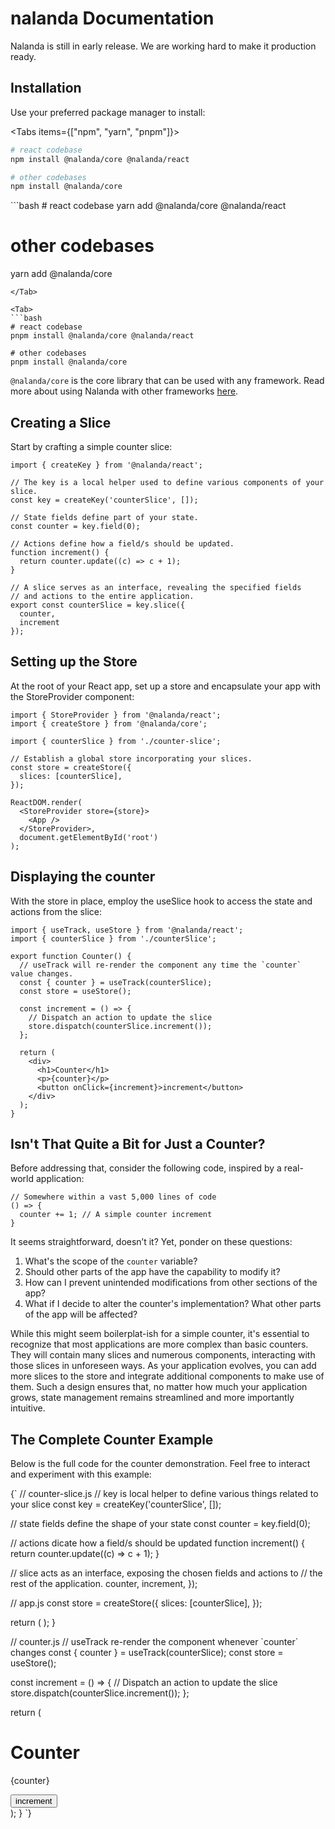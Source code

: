 
# nalanda Documentation

<Callout type="caution">
Nalanda is still in early release. We are working hard to make it production ready.
</Callout>


## Installation

Use your preferred package manager to install:

<Tabs items={["npm", "yarn", "pnpm"]}>
  <Tab>  
```bash
# react codebase
npm install @nalanda/core @nalanda/react

# other codebases
npm install @nalanda/core
```
  </Tab>


<Tab>
```bash
# react codebase
yarn add  @nalanda/core @nalanda/react 

# other codebases
yarn add @nalanda/core
```
</Tab>

<Tab>
```bash
# react codebase
pnpm install @nalanda/core @nalanda/react

# other codebases
pnpm install @nalanda/core
```
</Tab>
</Tabs>

<Callout type="info">

`@nalanda/core` is the core library that can be used with any framework.
 Read more about using Nalanda with <bold>other frameworks</bold> [here](/docs/advanced-topics/other-frameworks/).

</Callout>

## Creating a Slice

Start by crafting a simple counter slice:

```tsx copy filename="counterSlice.ts"
import { createKey } from '@nalanda/react';

// The key is a local helper used to define various components of your slice.
const key = createKey('counterSlice', []);

// State fields define part of your state.
const counter = key.field(0);

// Actions define how a field/s should be updated.
function increment() {
  return counter.update((c) => c + 1);
}

// A slice serves as an interface, revealing the specified fields
// and actions to the entire application.
export const counterSlice = key.slice({
  counter,
  increment
});
```



## Setting up the Store

At the root of your React app, set up a store and encapsulate your app with the StoreProvider component:

```tsx copy filename="app.tsx"
import { StoreProvider } from '@nalanda/react';
import { createStore } from '@nalanda/core';

import { counterSlice } from './counter-slice';

// Establish a global store incorporating your slices.
const store = createStore({
  slices: [counterSlice],
});

ReactDOM.render(
  <StoreProvider store={store}>
    <App />
  </StoreProvider>,
  document.getElementById('root')
);
```


## Displaying the counter

With the store in place, employ the useSlice hook to access the state and actions from the slice:

```tsx copy filename="counter.tsx"
import { useTrack, useStore } from '@nalanda/react';
import { counterSlice } from './counterSlice';

export function Counter() {
  // useTrack will re-render the component any time the `counter` value changes.
  const { counter } = useTrack(counterSlice);
  const store = useStore();

  const increment = () => {
    // Dispatch an action to update the slice
    store.dispatch(counterSlice.increment());
  };

  return (
    <div>
      <h1>Counter</h1>
      <p>{counter}</p>
      <button onClick={increment}>increment</button>
    </div>
  );
}
```

## Isn't That Quite a Bit for Just a Counter?

Before addressing that, consider the following code, inspired by a real-world application:

```tsx
// Somewhere within a vast 5,000 lines of code
() => {
  counter += 1; // A simple counter increment
}
```

It seems straightforward, doesn’t it? Yet, ponder on these questions:

1. What's the scope of the `counter` variable?
1. Should other parts of the app have the capability to modify it?
1. How can I prevent unintended modifications from other sections of the app?
1. What if I decide to alter the counter's implementation? What other parts of the app will be affected?

While this might seem boilerplat-ish for a simple counter, 
it's essential to recognize that most applications are more complex than basic counters.
They will contain many slices and numerous components, interacting with those slices in unforeseen ways. 
As your application evolves, you can add more slices to the store and integrate additional components to make use of them. 
Such a design ensures that, no matter how much your application grows, state management remains streamlined and more importantly intuitive.

## The Complete Counter Example

Below is the full code for the counter demonstration. Feel free to interact and experiment with this example:


<CodeBlockVanilla height={600}>
{`
// counter-slice.js
// key is local helper to define various things related to your slice
const key = createKey('counterSlice', []);

// state fields define the shape of your state
const counter = key.field(0);

// actions dicate how a field/s should be updated
function increment() {
  return counter.update((c) => c + 1);
}

// slice acts as an interface, exposing the chosen fields and actions to
// the rest of the application.
  counter,
  increment,
});

// app.js
const store = createStore({
  slices: [counterSlice],
});

  return (
    <StoreProvider store={store}>
      <Counter />
    </StoreProvider>
  );
}

// counter.js
  // useTrack re-render the component whenever \`counter\` changes
  const { counter } = useTrack(counterSlice);
  const store = useStore();

  const increment = () => {
    // Dispatch an action to update the slice
    store.dispatch(counterSlice.increment());
  };

  return (
    <div>
      <h1>Counter</h1>
      <p>{counter}</p>
      <button onClick={increment}>increment</button>
    </div>
  );
}
`}
</CodeBlockVanilla>
